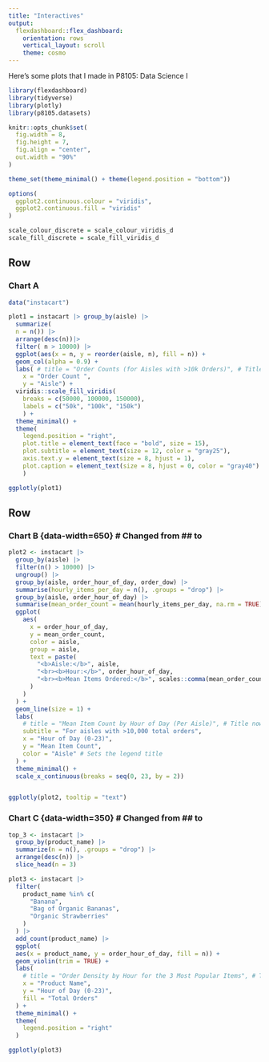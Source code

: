 ```yaml
---
title: "Interactives"
output: 
  flexdashboard::flex_dashboard:
    orientation: rows 
    vertical_layout: scroll
    theme: cosmo
---
```


Here's some plots that I made in P8105: Data Science I

```r
library(flexdashboard)
library(tidyverse)
library(plotly)
library(p8105.datasets)

knitr::opts_chunk$set(
  fig.width = 8,
  fig.height = 7,
  fig.align = "center",
  out.width = "90%"
)

theme_set(theme_minimal() + theme(legend.position = "bottom"))

options(
  ggplot2.continuous.colour = "viridis",
  ggplot2.continuous.fill = "viridis"
)

scale_colour_discrete = scale_colour_viridis_d
scale_fill_discrete = scale_fill_viridis_d
```

Row {data-height=600}
-----------------------------------------------------------------------

### Chart A

```r
data("instacart")

plot1 = instacart |> group_by(aisle) |>
  summarize(
  n = n()) |>
  arrange(desc(n))|>
  filter( n > 10000) |>
  ggplot(aes(x = n, y = reorder(aisle, n), fill = n)) +  
  geom_col(alpha = 0.9) +
  labs( # title = "Order Counts (for Aisles with >10k Orders)", # Title now comes from ### header
    x = "Order Count ",
    y = "Aisle") +
  viridis::scale_fill_viridis(
    breaks = c(50000, 100000, 150000),  
    labels = c("50k", "100k", "150k")
    ) +
  theme_minimal() +
  theme(
    legend.position = "right",
    plot.title = element_text(face = "bold", size = 15),
    plot.subtitle = element_text(size = 12, color = "gray25"),
    axis.text.y = element_text(size = 8, hjust = 1),
    plot.caption = element_text(size = 8, hjust = 0, color = "gray40")
    )

ggplotly(plot1)
```

Row {data-height=400} 
-----------------------------------------------------------------------

### Chart B {data-width=650}  # Changed from ## to ###

```r
plot2 <- instacart |>
  group_by(aisle) |>  
  filter(n() > 10000) |>
  ungroup() |>
  group_by(aisle, order_hour_of_day, order_dow) |>
  summarise(hourly_items_per_day = n(), .groups = "drop") |>
  group_by(aisle, order_hour_of_day) |>
  summarise(mean_order_count = mean(hourly_items_per_day, na.rm = TRUE), .groups = "drop") |>
  ggplot(
    aes(
      x = order_hour_of_day,  
      y = mean_order_count,  
      color = aisle,
      group = aisle,  
      text = paste(
        "<b>Aisle:</b>", aisle,
        "<br><b>Hour:</b>", order_hour_of_day,
        "<br><b>Mean Items Ordered:</b>", scales::comma(mean_order_count, accuracy = 1)
      )
    )
  ) +
  geom_line(size = 1) +  
  labs(
    # title = "Mean Item Count by Hour of Day (Per Aisle)", # Title now comes from ### header 
    subtitle = "For aisles with >10,000 total orders",
    x = "Hour of Day (0-23)",
    y = "Mean Item Count",
    color = "Aisle" # Sets the legend title
  ) +
  theme_minimal() +
  scale_x_continuous(breaks = seq(0, 23, by = 2))


ggplotly(plot2, tooltip = "text")
```

### Chart C {data-width=350} # Changed from ## to ###

```r
top_3 <- instacart |>
  group_by(product_name) |>
  summarize(n = n(), .groups = "drop") |>  
  arrange(desc(n)) |>          
  slice_head(n = 3)

plot3 <- instacart |>
  filter(
    product_name %in% c(
      "Banana",  
      "Bag of Organic Bananas",  
      "Organic Strawberries"
    )
  ) |>
  add_count(product_name) |>
  ggplot(
  aes(x = product_name, y = order_hour_of_day, fill = n)) +
  geom_violin(trim = TRUE) +  
  labs(
    # title = "Order Density by Hour for the 3 Most Popular Items", # Title now comes from ### header
    x = "Product Name",
    y = "Hour of Day (0-23)",
    fill = "Total Orders"
  ) +
  theme_minimal() +
  theme(
    legend.position = "right"  
  )

ggplotly(plot3)
```
